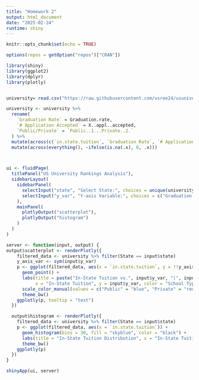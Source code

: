 ```yaml
---
title: "Homework 2"
output: html_document
date: "2025-02-24"
runtime: shiny
---
```


```r
knitr::opts_chunk$set(echo = TRUE)

options(repos = getOption("repos")["CRAN"])

library(shiny)
library(ggplot2)
library(dplyr)
library(plotly)


university= read.csv("https://raw.githubusercontent.com/vsree24/usuniversitiesrankings/refs/heads/main/Universities.csv")

university <- university %>%
  rename(
    `Graduation Rate` = Graduation.rate,
    `# Application Accepted` = X..appl..accepted,
    `Public/Private` = `Public..1...Private..2.`
  ) %>%
  mutate(across(c(`in.state.tuition`, `Graduation Rate`, `# Application Accepted`), ~ suppressWarnings(as.numeric(as.character(.x))), .names = "{.col}")) %>%
  mutate(across(everything(), ~ifelse(is.na(.x), 0, .x)))



ui <- fluidPage(
  titlePanel("US University Rankings Analysis"),
  sidebarLayout(
    sidebarPanel(
      selectInput("state", "Select State:", choices = unique(university$State)),
      selectInput("y_var", "Y-axis Variable:", choices = c("Graduation Rate", "# Application Accepted"), selected = "Graduation Rate")
    ),
    mainPanel(
      plotlyOutput("scatterplot"),
      plotlyOutput("histogram")
    )
  )
)

server <- function(input, output) {
output$scatterplot <- renderPlotly({
    filtered_data <- university %>% filter(State == input$state)
    y_axis_var <- sym(input$y_var)
    p <- ggplot(filtered_data, aes(x = `in.state.tuition`, y = !!y_axis_var, color = factor(`Public/Private`, labels = c("Public", "Private")), text = College.Name)) + 
      geom_point() +
      labs(title = paste("In-State Tuition vs.", input$y_var, "(", input$state, ")"),
           x = "In-State Tuition", y = input$y_var, color = "School Type") +
      scale_color_manual(values = c("Public" = "blue", "Private" = "red")) + 
      theme_bw()
    ggplotly(p, tooltip = "text")
  })

  output$histogram <- renderPlotly({
    filtered_data <- university %>% filter(State == input$state)
    p <- ggplot(filtered_data, aes(x = `in.state.tuition`)) +
      geom_histogram(bins = 30, fill = "skyblue", color = "black") +
      labs(title = "In-State Tuition Distribution", x = "In-State Tuition", y = "Frequency") +
      theme_bw()
    ggplotly(p)
  })
}

shinyApp(ui, server)
```


